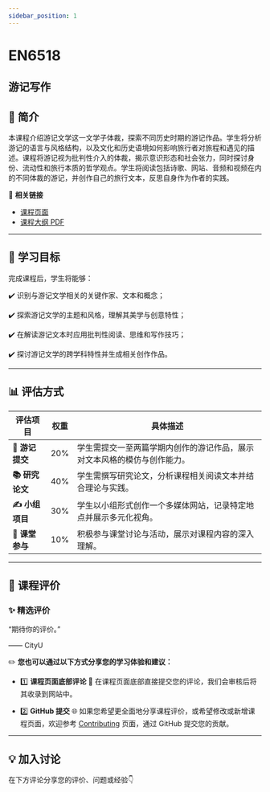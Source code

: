 ```yaml
---
sidebar_position: 1
---
```


# EN6518
## 游记写作

## **📘 简介**
本课程介绍游记文学这一文学子体裁，探索不同历史时期的游记作品。学生将分析游记的语言与风格结构，以及文化和历史语境如何影响旅行者对旅程和遇见的描述。课程将游记视为批判性介入的体裁，揭示意识形态和社会张力，同时探讨身份、流动性和旅行本质的哲学观点。学生将阅读包括诗歌、网站、音频和视频在内的不同体裁的游记，并创作自己的旅行文本，反思自身作为作者的实践。

🔗 **相关链接**
- [课程页面](https://www.cityu.edu.hk/catalogue/pg/202425/course/EN6518.htm)
- [课程大纲 PDF](https://www.cityu.edu.hk/catalogue/pg/202425/course/EN6518.pdf)

---

## **🎯 学习目标**

完成课程后，学生将能够：

✔️ 识别与游记文学相关的关键作家、文本和概念；

✔️ 探索游记文学的主题和风格，理解其美学与创意特性；

✔️ 在解读游记文本时应用批判性阅读、思维和写作技巧；

✔️ 探讨游记文学的跨学科特性并生成相关创作作品。

---

## **📊 评估方式**

| **评估项目**            | **权重** | **具体描述**                                                                                     |
|------------------------|---------|-----------------------------------------------------------------------------------------------|
| **📖 游记提交**         | 20%     | 学生需提交一至两篇学期内创作的游记作品，展示对文本风格的模仿与创作能力。                                     |
| **📚 研究论文**         | 40%     | 学生需撰写研究论文，分析课程相关阅读文本并结合理论与实践。                                                |
| **✍️ 小组项目**         | 30%     | 学生以小组形式创作一个多媒体网站，记录特定地点并展示多元化视角。                                              |
| **💬 课堂参与**          | 10%     | 积极参与课堂讨论与活动，展示对课程内容的深入理解。                                                        |

---

## **💬 课程评价**

### ✨ **精选评价**
<div className={commentStyles.commentBox}>
    <p className={commentStyles.commentText}>
        “期待你的评价。”
    </p>
    <p className={commentStyles.commentAuthor}>—— CityU</p>
</div>

✏️ **您也可以通过以下方式分享您的学习体验和建议：**

- 1️⃣ **课程页面底部评论**
💬 在课程页面底部直接提交您的评论，我们会审核后将其收录到网站中。

- 2️⃣ **GitHub 提交**
🌐 如果您希望更全面地分享课程评价，或希望修改或新增课程页面，欢迎参考 [Contributing](https://penjc.github.io/cityU-navigator/contributing) 页面，通过 GitHub 提交您的贡献。

---

## **💡 加入讨论**

在下方评论分享您的评价、问题或经验👇
<Utterances />
